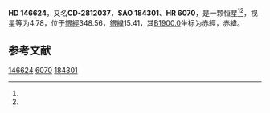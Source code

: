 {{Starbox begin
| name = HD 146624
}}
{{Starbox observe
| epoch = [[J2000.0|J2000.0]]
| constell = {{星座名待查}}<ref name=SIMBAD>{{cite web
 | url=http://simbad.u-strasbg.fr/simbad/sim-id?Ident=HR+6070
 | title =Pulsating variable Star
 | publisher=Centre de Données astronomiques de Strasbourg
 | work=SIMBAD
 | accessdate=2012-07-13}}</ref><ref name=DATA>{{cite web
 | url=http://vizier.u-strasbg.fr/viz-bin/VizieR-5?-out.add=.&-source=5050&-corr=PK=HR&-out.max=9999&HR=6070
 | title=VizieR Detailed Page
 | accessdate=2012-07-13
 | archive-url=https://web.archive.org/web/20160305062604/http://vizier.u-strasbg.fr/viz-bin/VizieR-5?-out.add=.&-source=5050&-corr=PK=HR&-out.max=9999&HR=6070
 | archive-date=2016-03-05
 | dead-url=yes
 }}</ref>
| 星官 = 
| ra = {{RA|16|18|17.9}}<ref name=SIMBAD /><ref name=DATA />
| dec = {{DEC|-28|36|50}}<ref name=SIMBAD /><ref name=DATA />
| appmag_v = 4.78<ref name=SIMBAD /><ref name=DATA />
}}
{{Starbox character
| class = A0V<ref name=SIMBAD /><ref name=DATA />
| b-v = 0.02<ref name=SIMBAD /><ref name=DATA />
| u-b = 0<ref name=SIMBAD /><ref name=DATA />
| r-i = -0.05<ref name=SIMBAD /><ref name=DATA />
| variable = 
}}
{{Starbox astrometry
| radial_v = 0
| prop_mo_ra = -13
| parallax = 0.031
| p_error = 
}}
{{Starbox catalog
| names =CD-2812037，[[SAO星表|SAO]] 184301，[[HD星表|HD]] 146624，[[HR星表|HR]] 6070}}
{{Starbox reference |Simbad=HR+6070}}
{{Starbox end}}

'''HD 146624'''，又名'''CD-2812037'''，'''SAO 184301'''、'''HR 6070'''，是一颗恒星<ref name=SIMBAD /><ref name=DATA />，视星等为4.78，位于[[銀道座標系|銀經]]348.56，[[銀道座標系|銀緯]]15.41，其[[B1900.0|B1900.0]]坐标为赤經{{RA|16|12|5.6}}，赤緯{{DEC|-28|15.41|55}}。

== 参考文献 ==
{{reflist}}

{{star-stub}}

[[Category:HD和HDE天體|146624]]
[[Category:HR天體|6070]]
[[Category:SAO天體|184301]]